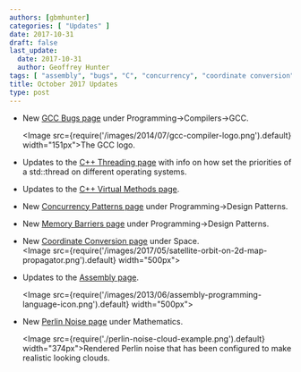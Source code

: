 ```yaml
---
authors: [gbmhunter]
categories: [ "Updates" ]
date: 2017-10-31
draft: false
last_update:
  date: 2017-10-31
  author: Geoffrey Hunter
tags: [ "assembly", "bugs", "C", "concurrency", "coordinate conversion", "GCC", "geometry", "memory barriers", "Perlin noise", "priority", "space", "thread", "threading", "virtual methods" ]
title: October 2017 Updates
type: post
---
```



* New [GCC Bugs page](/programming/compilers/gcc/gcc-bugs) under Programming->Compilers->GCC.  

    <Image src={require('/images/2014/07/gcc-compiler-logo.png').default} width="151px">The GCC logo.</Image>

* Updates to the [C++ Threading page](/programming/languages/c-plus-plus/threading) with info on how set the priorities of a std::thread on different operating systems.

* Updates to the [C++ Virtual Methods page](/programming/languages/c-plus-plus/virtual-methods).

* New [Concurrency Patterns page](/programming/design-patterns/concurrency-patterns) under Programming->Design Patterns.

* New [Memory Barriers page](/programming/design-patterns/memory-barriers) under Programming->Design Patterns.

* New [Coordinate Conversion page](/space/coordinate-conversion) under Space.  
    <Image src={require('/images/2017/05/satellite-orbit-on-2d-map-propagator.png').default} width="500px"></Image>

* Updates to the [Assembly page](/programming/languages/assembly).  

    <Image src={require('/images/2013/06/assembly-programming-language-icon.png').default} width="500px"></Image>

* New [Perlin Noise page](/mathematics/perlin-noise) under Mathematics.  

    <Image src={require('./perlin-noise-cloud-example.png').default} width="374px">Rendered Perlin noise that has been configured to make realistic looking clouds.</Image>